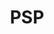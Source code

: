 ---
title: "PSP"
meta_title: "PSP craft"
description: "Craft de PSP"
rank: "d"
draft: false
name: "PSP"
recipe_img: "https://wiki.pokexgames.com/images/1/1f/PSP.png"
level: 28
craft_time: 2400
result: 1
value_npc: 1
ingredients:
  - name: "Glass"
    quantity: 20
    item_img: "https://wiki.pokexgames.com/images/1/15/Glass.png"
    value_npc: 1
  - name: "Sheep Wool"
    quantity: 3
    item_img: "https://wiki.pokexgames.com/images/f/fe/Sheep_Wool.png"
    value_npc: 1
  - name: "Electric Tail"
    quantity: 1
    item_img: "https://wiki.pokexgames.com/images/1/15/Electric_Tail.png"
    value_npc: 1
  - name: "Iron Bar"
    quantity: 15
    item_img: "https://wiki.pokexgames.com/images/6/6c/Iron_Bar.png"
    value_npc: 1
---